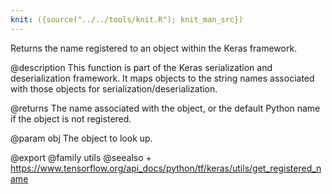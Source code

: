 ```yaml
---
knit: ({source("../../tools/knit.R"); knit_man_src})
---
```

Returns the name registered to an object within the Keras framework.

@description
This function is part of the Keras serialization and deserialization
framework. It maps objects to the string names associated with those objects
for serialization/deserialization.

@returns
The name associated with the object, or the default Python name if the
object is not registered.

@param obj The object to look up.

@export
@family utils
@seealso
+ <https://www.tensorflow.org/api_docs/python/tf/keras/utils/get_registered_name>
